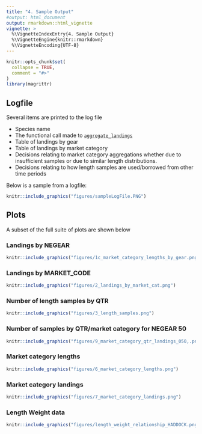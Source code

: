 ```yaml
---
title: "4. Sample Output"
#output: html_document
output: rmarkdown::html_vignette
vignette: >
  %\VignetteIndexEntry{4. Sample Output}
  %\VignetteEngine{knitr::rmarkdown}
  %\VignetteEncoding{UTF-8}
---
```


```r
knitr::opts_chunk$set(
  collapse = TRUE,
  comment = "#>"
)
library(magrittr)
```

## Logfile

Several items are printed to the log file

* Species name
* The functional call made to [`aggregate_landings`](../reference/aggregate_landings.html)
* Table of landings by gear
* Table of landings by market category
* Decisions relating to market category aggregations whether due to insufficient samples or due to similar length distributions.
* Decisions relating to how length samples are used/borrowed from other time periods

Below is a sample from a logfile:

```r
knitr::include_graphics("figures/sampleLogFile.PNG")
```

## Plots

A subset of the full suite of plots are shown below

### Landings by NEGEAR

```r
knitr::include_graphics("figures/1c_market_category_lengths_by_gear.png")
```

### Landings by MARKET_CODE

```r
knitr::include_graphics("figures/2_landings_by_market_cat.png")
```

### Number of length samples by QTR

```r
knitr::include_graphics("figures/3_length_samples.png")
```

### Number of samples by QTR/market category for NEGEAR 50

```r
knitr::include_graphics("figures/9_market_category_qtr_landings_050,.png")
```


### Market category lengths


```r
knitr::include_graphics("figures/6_market_category_lengths.png")

```



### Market category landings

```r
knitr::include_graphics("figures/7_market_category_landings.png")
```


### Length Weight data

```r
knitr::include_graphics("figures/length_weight_relationship_HADDOCK.png")
```








